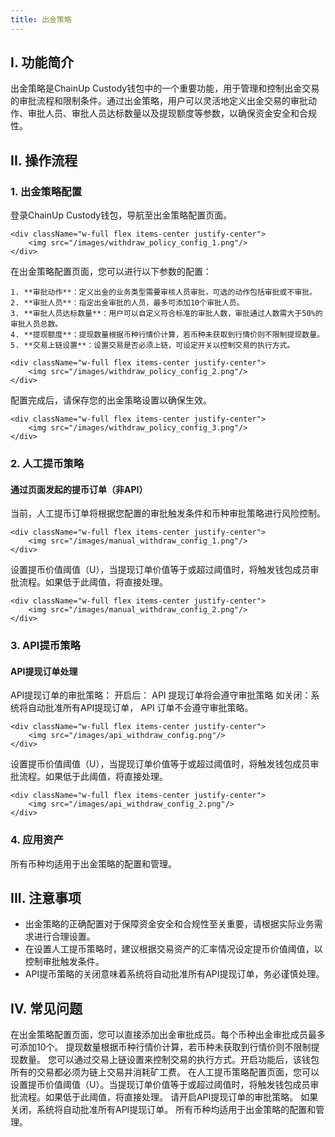 ```yaml
---
title: 出金策略
---
```


## I. 功能简介

出金策略是ChainUp Custody钱包中的一个重要功能，用于管理和控制出金交易的审批流程和限制条件。通过出金策略，用户可以灵活地定义出金交易的审批动作、审批人员、审批人员达标数量以及提现额度等参数，以确保资金安全和合规性。

## II. 操作流程

### 1. 出金策略配置

<Steps>
<Step title="进入出金策略配置页面">
    登录ChainUp Custody钱包，导航至出金策略配置页面。

    <div className="w-full flex items-center justify-center">
        <img src="/images/withdraw_policy_config_1.png"/>
    </div>
</Step>

<Step title="配置出金策略参数">
    在出金策略配置页面，您可以进行以下参数的配置：

    1. **审批动作**：定义出金的业务类型需要审核人员审批，可选的动作包括审批或不审批。
    2. **审批人员**：指定出金审批的人员，最多可添加10个审批人员。
    3. **审批人员达标数量**：用户可以自定义符合标准的审批人数，审批通过人数需大于50%的审批人员总数。
    4. **提现额度**：提现数量根据币种行情价计算，若币种未获取到行情价则不限制提现数量。
    5. **交易上链设置**：设置交易是否必须上链，可设定开关以控制交易的执行方式。

    <div className="w-full flex items-center justify-center">
        <img src="/images/withdraw_policy_config_2.png"/>
    </div>
</Step>

<Step title="保存配置">
    配置完成后，请保存您的出金策略设置以确保生效。

    <div className="w-full flex items-center justify-center">
        <img src="/images/withdraw_policy_config_3.png"/>
    </div>
</Step>
</Steps>

### 2. 人工提币策略

#### 通过页面发起的提币订单（非API）

<Steps>
<Step title="审批触发条件配置">
    当前，人工提币订单将根据您配置的审批触发条件和币种审批策略进行风险控制。

    <div className="w-full flex items-center justify-center">
        <img src="/images/manual_withdraw_config_1.png"/>
    </div>
</Step>

<Step title="提币价值阈值设置">
    设置提币价值阈值（U），当提现订单价值等于或超过阈值时，将触发钱包成员审批流程。如果低于此阈值，将直接处理。

    <div className="w-full flex items-center justify-center">
        <img src="/images/manual_withdraw_config_2.png"/>
    </div>
</Step>
</Steps>

### 3. API提币策略

#### API提现订单处理

<Steps>
<Step title="审批策略设置">
    API提现订单的审批策略：
开启后： API 提现订单将会遵守审批策略
如关闭：系统将自动批准所有API提现订单， API 订单不会遵守审批策略。

    <div className="w-full flex items-center justify-center">
        <img src="/images/api_withdraw_config.png"/>
    </div>
</Step>

<Step title="提币价值阈值设置">
    设置提币价值阈值（U），当提现订单价值等于或超过阈值时，将触发钱包成员审批流程。如果低于此阈值，将直接处理。

    <div className="w-full flex items-center justify-center">
        <img src="/images/api_withdraw_config_2.png"/>
    </div>
</Step>
</Steps>

### 4. 应用资产

所有币种均适用于出金策略的配置和管理。

## III. 注意事项

- 出金策略的正确配置对于保障资金安全和合规性至关重要，请根据实际业务需求进行合理设置。
- 在设置人工提币策略时，建议根据交易资产的汇率情况设定提币价值阈值，以控制审批触发条件。
- API提币策略的关闭意味着系统将自动批准所有API提现订单，务必谨慎处理。

## IV. 常见问题

<Accordion title="如何添加出金审批成员？">
在出金策略配置页面，您可以直接添加出金审批成员。每个币种出金审批成员最多可添加10个。
</Accordion>
<Accordion title="提现数量是否受限制？">
提现数量根据币种行情价计算，若币种未获取到行情价则不限制提现数量。
</Accordion>
<Accordion title="所有交易是否必须上链？">
您可以通过交易上链设置来控制交易的执行方式。开启功能后，该钱包所有的交易都必须为链上交易并消耗矿工费。
</Accordion>
<Accordion title="如何配置人工提币策略中的提币价值阈值？">
在人工提币策略配置页面，您可以设置提币价值阈值（U）。当提现订单价值等于或超过阈值时，将触发钱包成员审批流程。如果低于此阈值，将直接处理。
</Accordion>
<Accordion title="API提币策略是否支持审批？">
请开启API提现订单的审批策略。 如果关闭，系统将自动批准所有API提现订单。
</Accordion>
<Accordion title="应用资产是指哪些币种？">
所有币种均适用于出金策略的配置和管理。
</Accordion>
